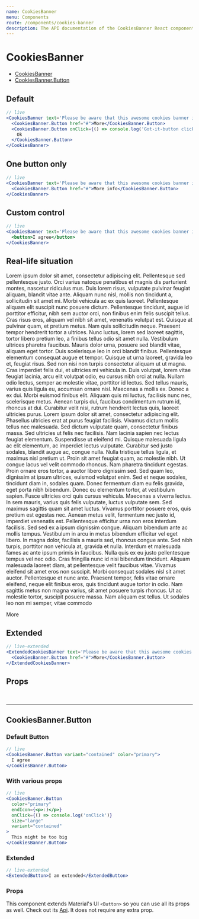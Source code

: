 ```yaml
---
name: CookiesBanner
menu: Components
route: /components/cookies-banner
description: The API documentation of the CookiesBanner React component. Play around with demos and check out its props.
---
```



# CookiesBanner

- [CookiesBanner](/components/cookies-banner/#)
- [CookiesBanner.Button](/components/cookies-banner/#cookiesbanner-button)

## Default

```jsx
// live
<CookiesBanner text='Please be aware that this awesome cookies banner informs you that this awesome website uses cookies. Why ? Because cookies are an awesome delight of course!'>
  <CookiesBanner.Button href="#">More</CookiesBanner.Button>
  <CookiesBanner.Button onClick={() => console.log('Got-it-button clicked!')}>
    Ok
  </CookiesBanner.Button>
</CookiesBanner>
```

## One button only

```jsx
// live
<CookiesBanner text='Please be aware that this awesome cookies banner informs you that this awesome website uses cookies. Why ? Because cookies are an awesome delight of course!'>
  <CookiesBanner.Button href="#">More info</CookiesBanner.Button>
</CookiesBanner>
```

## Custom control

```jsx
// live
<CookiesBanner text='Please be aware that this awesome cookies banner informs you that this awesome website uses cookies. Why ? Because cookies are an awesome delight of course!'>
  <button>I agree</button>
</CookiesBanner>
```

## Real-life situation

<div style={{ height: 400, overflow: 'auto' }}>
  <p>
    Lorem ipsum dolor sit amet, consectetur adipiscing elit. Pellentesque sed pellentesque justo. Orci varius natoque penatibus et magnis dis parturient montes, nascetur ridiculus mus. 
    Duis lorem risus, vulputate pulvinar feugiat aliquam, blandit vitae ante. Aliquam nunc nisl, mollis non tincidunt a, sollicitudin sit amet mi. Morbi vehicula ac ex quis laoreet.
    Pellentesque aliquam elit suscipit nunc posuere dictum. Pellentesque tincidunt, augue id porttitor efficitur, nibh sem auctor orci, non finibus enim felis suscipit tellus.
    Cras risus eros, aliquam vel nibh sit amet, venenatis volutpat est. Quisque at pulvinar quam, et pretium metus. Nam quis sollicitudin neque. Praesent tempor hendrerit tortor a ultrices.
    Nunc luctus, lorem sed laoreet sagittis, tortor libero pretium leo, a finibus tellus odio sit amet nulla. Vestibulum ultrices pharetra faucibus.
    Mauris dolor urna, posuere sed blandit vitae, aliquam eget tortor. Duis scelerisque leo in orci blandit finibus. Pellentesque elementum consequat augue et tempor. Quisque ut urna laoreet, gravida leo et, feugiat risus.
    Sed non nisi non turpis consectetur aliquam ut ut magna. Cras imperdiet felis dui, et ultricies mi vehicula in. Duis volutpat, lorem vitae feugiat lacinia, arcu elit volutpat odio, eu cursus nibh orci at nulla.
    Nullam odio lectus, semper ac molestie vitae, porttitor id lectus. Sed tellus mauris, varius quis ligula eu, accumsan ornare nisl. Maecenas a mollis ex. Donec a ex dui. Morbi euismod finibus elit.
    Aliquam quis mi luctus, facilisis nunc nec, scelerisque metus. Aenean turpis dui, faucibus condimentum rutrum id, rhoncus at dui. Curabitur velit nisi, rutrum hendrerit lectus quis, laoreet ultricies purus.
    Lorem ipsum dolor sit amet, consectetur adipiscing elit. Phasellus ultricies erat at purus feugiat facilisis. Vivamus dictum mollis tellus nec malesuada. Sed dictum vulputate quam, consectetur finibus massa.
    Sed ultricies ut felis nec facilisis. Nam lacinia sapien nec lectus feugiat elementum. Suspendisse ut eleifend mi. Quisque malesuada ligula ac elit elementum, ac imperdiet lectus vulputate.
    Curabitur sed justo sodales, blandit augue ac, congue nulla. Nulla tristique tellus ligula, et maximus nisl pretium ut. Proin sit amet feugiat quam, ac molestie nibh. Ut congue lacus vel velit commodo rhoncus.
    Nam pharetra tincidunt egestas. Proin ornare eros tortor, a auctor libero dignissim sed. Sed quam leo, dignissim at ipsum ultrices, euismod volutpat enim. Sed et neque sodales, tincidunt diam in, sodales quam.
    Donec fermentum diam eu felis gravida, eget porta nibh bibendum. Donec eu elementum tortor, at vestibulum sapien. Fusce ultricies orci quis cursus vehicula. Maecenas a viverra lectus.
    In sem mauris, varius quis felis vulputate, luctus vulputate sem. Sed maximus sagittis quam sit amet luctus. Vivamus porttitor posuere eros, quis pretium est egestas nec.
    Aenean metus velit, fermentum nec justo id, imperdiet venenatis est. Pellentesque efficitur urna non eros interdum facilisis. Sed sed ex a ipsum dignissim congue. Aliquam bibendum ante ac mollis tempus.
    Vestibulum in arcu in metus bibendum efficitur vel eget libero. In magna dolor, facilisis a mauris sed, rhoncus congue ante. Sed nibh turpis, porttitor non vehicula at, gravida et nulla.
    Interdum et malesuada fames ac ante ipsum primis in faucibus. Nulla quis ex eu justo pellentesque tempus vel nec odio. Cras fringilla nunc id nisi bibendum tincidunt.
    Aliquam malesuada laoreet diam, at pellentesque velit faucibus vitae. Vivamus eleifend sit amet eros non suscipit. Morbi consequat sodales nisl sit amet auctor.
    Pellentesque et nunc ante. Praesent tempor, felis vitae ornare eleifend, neque elit finibus eros, quis tincidunt augue tortor in odio. Nam sagittis metus non magna varius, sit amet posuere turpis rhoncus.
    Ut ac molestie tortor, suscipit posuere massa. Nam aliquam est tellus. Ut sodales leo non mi semper, vitae commodo
  </p>
  <StyledCookiesBanner text='Please be aware that this awesome cookies banner informs you that this awesome website uses cookies. Why ? Because cookies are an awesome delight of course!'>
    <CookiesBanner.Button href="#">More</CookiesBanner.Button>
  </StyledCookiesBanner>
</div>

## Extended

```jsx
// live-extended
<ExtendedCookiesBanner text='Please be aware that this awesome cookies banner informs you that this awesome website uses cookies. Why ? Because cookies are an awesome delight of course!'>
  <CookiesBanner.Button href="#">More</CookiesBanner.Button>
</ExtendedCookiesBanner>
```

## Props

<Props of="CookiesBanner"/>

<br />
<hr />

## CookiesBanner.Button

### Default Button

```jsx
// live
<CookiesBanner.Button variant="contained" color="primary">
  I agree
</CookiesBanner.Button>
```

### With various props

```jsx
// live
<CookiesBanner.Button
  color="primary"
  endIcon={<p>:)</p>}
  onClick={() => console.log('onClick')}
  size="large"
  variant="contained"
>
  This might be too big
</CookiesBanner.Button>
```

### Extended

```jsx
// live-extended
<ExtendedButton>I am extended</ExtendedButton>
```

### Props

This component extends Material's UI `<Button>` so you can use all its props as well. Check out its [Api](https://material-ui.com/api/button/).
It does not require any extra prop.

<Props of="CookiesBanner.Button" />